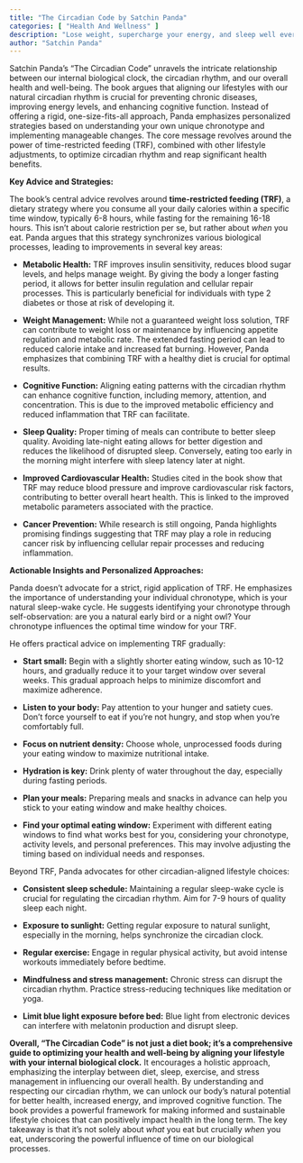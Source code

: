 ```yaml
---
title: "The Circadian Code by Satchin Panda"
categories: [ "Health And Wellness" ]
description: "Lose weight, supercharge your energy, and sleep well every night"
author: "Satchin Panda"
---
```

Satchin Panda's "The Circadian Code" unravels the intricate relationship between our internal biological clock, the circadian rhythm, and our overall health and well-being.  The book argues that aligning our lifestyles with our natural circadian rhythm is crucial for preventing chronic diseases, improving energy levels, and enhancing cognitive function.  Instead of offering a rigid, one-size-fits-all approach, Panda emphasizes personalized strategies based on understanding your own unique chronotype and implementing manageable changes.  The core message revolves around the power of time-restricted feeding (TRF), combined with other lifestyle adjustments, to optimize circadian rhythm and reap significant health benefits.

**Key Advice and Strategies:**

The book's central advice revolves around **time-restricted feeding (TRF)**, a dietary strategy where you consume all your daily calories within a specific time window, typically 6-8 hours, while fasting for the remaining 16-18 hours. This isn't about calorie restriction per se, but rather about *when* you eat.  Panda argues that this strategy synchronizes various biological processes, leading to improvements in several key areas:

* **Metabolic Health:** TRF improves insulin sensitivity, reduces blood sugar levels, and helps manage weight.  By giving the body a longer fasting period, it allows for better insulin regulation and cellular repair processes.  This is particularly beneficial for individuals with type 2 diabetes or those at risk of developing it.

* **Weight Management:** While not a guaranteed weight loss solution, TRF can contribute to weight loss or maintenance by influencing appetite regulation and metabolic rate.  The extended fasting period can lead to reduced calorie intake and increased fat burning.  However, Panda emphasizes that combining TRF with a healthy diet is crucial for optimal results.

* **Cognitive Function:**  Aligning eating patterns with the circadian rhythm can enhance cognitive function, including memory, attention, and concentration. This is due to the improved metabolic efficiency and reduced inflammation that TRF can facilitate.

* **Sleep Quality:**  Proper timing of meals can contribute to better sleep quality.  Avoiding late-night eating allows for better digestion and reduces the likelihood of disrupted sleep.  Conversely, eating too early in the morning might interfere with sleep latency later at night.

* **Improved Cardiovascular Health:** Studies cited in the book show that TRF may reduce blood pressure and improve cardiovascular risk factors, contributing to better overall heart health.  This is linked to the improved metabolic parameters associated with the practice.

* **Cancer Prevention:** While research is still ongoing, Panda highlights promising findings suggesting that TRF may play a role in reducing cancer risk by influencing cellular repair processes and reducing inflammation.

**Actionable Insights and Personalized Approaches:**

Panda doesn't advocate for a strict, rigid application of TRF. He emphasizes the importance of understanding your individual chronotype, which is your natural sleep-wake cycle.  He suggests identifying your chronotype through self-observation: are you a natural early bird or a night owl? Your chronotype influences the optimal time window for your TRF.

He offers practical advice on implementing TRF gradually:

* **Start small:** Begin with a slightly shorter eating window, such as 10-12 hours, and gradually reduce it to your target window over several weeks. This gradual approach helps to minimize discomfort and maximize adherence.

* **Listen to your body:** Pay attention to your hunger and satiety cues.  Don't force yourself to eat if you're not hungry, and stop when you're comfortably full.

* **Focus on nutrient density:** Choose whole, unprocessed foods during your eating window to maximize nutritional intake.

* **Hydration is key:**  Drink plenty of water throughout the day, especially during fasting periods.

* **Plan your meals:**  Preparing meals and snacks in advance can help you stick to your eating window and make healthy choices.

* **Find your optimal eating window:** Experiment with different eating windows to find what works best for you, considering your chronotype, activity levels, and personal preferences.  This may involve adjusting the timing based on individual needs and responses.

Beyond TRF, Panda advocates for other circadian-aligned lifestyle choices:

* **Consistent sleep schedule:**  Maintaining a regular sleep-wake cycle is crucial for regulating the circadian rhythm. Aim for 7-9 hours of quality sleep each night.

* **Exposure to sunlight:**  Getting regular exposure to natural sunlight, especially in the morning, helps synchronize the circadian clock.

* **Regular exercise:**  Engage in regular physical activity, but avoid intense workouts immediately before bedtime.

* **Mindfulness and stress management:**  Chronic stress can disrupt the circadian rhythm.  Practice stress-reducing techniques like meditation or yoga.

* **Limit blue light exposure before bed:** Blue light from electronic devices can interfere with melatonin production and disrupt sleep.

**Overall, "The Circadian Code" is not just a diet book; it's a comprehensive guide to optimizing your health and well-being by aligning your lifestyle with your internal biological clock.** It encourages a holistic approach, emphasizing the interplay between diet, sleep, exercise, and stress management in influencing our overall health.  By understanding and respecting our circadian rhythm, we can unlock our body's natural potential for better health, increased energy, and improved cognitive function. The book provides a powerful framework for making informed and sustainable lifestyle choices that can positively impact health in the long term. The key takeaway is that it's not solely about *what* you eat but crucially *when* you eat, underscoring the powerful influence of time on our biological processes.

